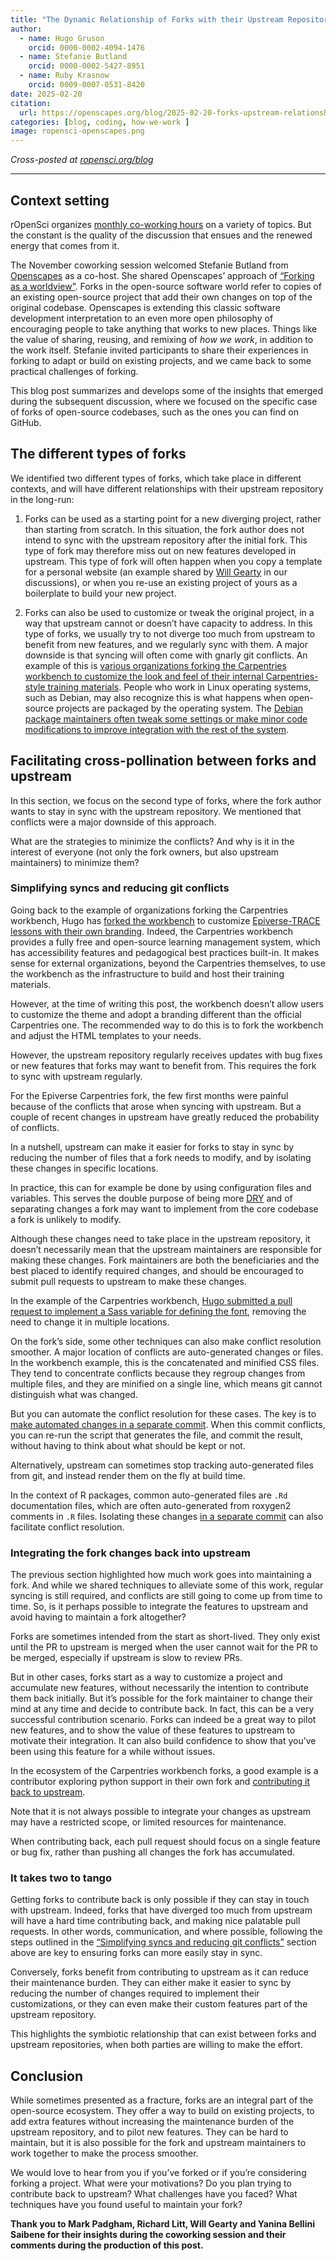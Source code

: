 ```yaml
---
title: "The Dynamic Relationship of Forks with their Upstream Repository"
author:
  - name: Hugo Gruson
    orcid: 0000-0002-4094-1476
  - name: Stefanie Butland
    orcid: 0000-0002-5427-8951
  - name: Ruby Krasnow
    orcid: 0009-0007-0531-8420
date: 2025-02-20
citation: 
  url: https://openscapes.org/blog/2025-02-20-forks-upstream-relationship
categories: [blog, coding, how-we-work ]
image: ropensci-openscapes.png
---
```


*Cross-posted at [ropensci.org/blog](https://ropensci.org/blog/2024/12/08/forks-upstream-relationship/)*

----------------------------------
## Context setting

rOpenSci organizes [monthly co-working hours](https://ropensci.org/coworking/) on a variety of topics.
But the constant is the quality of the discussion that ensues and the renewed energy that comes from it.

The November coworking session welcomed Stefanie Butland from [Openscapes](https://www.openscapes.org/) as a co-host.
She shared Openscapes' approach of ["Forking as a worldview"](https://docs.google.com/presentation/d/1aL0TVFM7xxzTCJoE3tEArDE32wh59wkmBCy6Vcmwvy4/).
Forks in the open-source software world refer to copies of an existing open-source project that add their own changes on top of the original codebase.
Openscapes is extending this classic software development interpretation to an even more open philosophy of encouraging people to take anything that works to new places.
Things like the value of sharing, reusing, and remixing of *how we work*, in addition to the work itself.
Stefanie invited participants to share their experiences in forking to adapt or build on existing projects, and we came back to some practical challenges of forking.

This blog post summarizes and develops some of the insights that emerged during the subsequent discussion, 
where we focused on the specific case of forks of open-source codebases,
such as the ones you can find on GitHub.

## The different types of forks

We identified two different types of forks, which take place in different contexts,
and will have different relationships with their upstream repository in the long-run:

1. Forks can be used as a starting point for a new diverging project, rather than starting from scratch.
In this situation, the fork author does not intend to sync with the upstream repository after the initial fork.
This type of fork may therefore miss out on new features developed in upstream.
This type of fork will often happen when you copy a template for a personal website (an example shared by [Will Gearty](https://williamgearty.com/) in our discussions), 
or when you re-use an existing project of yours as a boilerplate to build your new project.

2. Forks can also be used to customize or tweak the original project, 
in a way that upstream cannot or doesn't have capacity to address.
In this type of forks, we usually try to not diverge too much from upstream to benefit from new features,
and we regularly sync with them.
A major downside is that syncing will often come with gnarly git conflicts.
An example of this is [various organizations forking the Carpentries workbench to customize the look and feel of their internal Carpentries-style training materials](https://hugogruson.fr/workbench-beyond-carpentries/).
People who work in Linux operating systems, such as Debian, may also recognize this is what happens when open-source projects are packaged by the operating system.
The [Debian package maintainers often tweak some settings or make minor code modifications to improve integration with the rest of the system](https://www.debian.org/doc/debian-policy/ch-source.html#changes-to-the-upstream-sources).

## Facilitating cross-pollination between forks and upstream

In this section, we focus on the second type of forks, 
where the fork author wants to stay in sync with the upstream repository.
We mentioned that conflicts were a major downside of this approach.

What are the strategies to minimize the conflicts? 
And why is it in the interest of everyone (not only the fork owners, but also upstream maintainers) to minimize them?

### Simplifying syncs and reducing git conflicts {#simplifying-syncs}

Going back to the example of organizations forking the Carpentries workbench,
Hugo has [forked the workbench](https://github.com/epiverse-trace/varnish/pull/7) to customize [Epiverse-TRACE lessons with their own branding](https://epiverse-trace.github.io/tutorials).
Indeed, the Carpentries workbench provides a fully free and open-source learning management system,
which has accessibility features and pedagogical best practices built-in.
It makes sense for external organizations, beyond the Carpentries themselves, to use the workbench as the infrastructure to build and host their training materials.

However, at the time of writing this post, the workbench doesn't allow users to customize the theme and adopt a branding different than the official Carpentries one.
The recommended way to do this is to fork the workbench and adjust the HTML templates to your needs.

However, the upstream repository regularly receives updates with bug fixes or new features that forks may want to benefit from.
This requires the fork to sync with upstream regularly.

For the Epiverse Carpentries fork, the few first months were painful because of the conflicts that arose when syncing with upstream.
But a couple of recent changes in upstream have greatly reduced the probability of conflicts.

In a nutshell, upstream can make it easier for forks to stay in sync by reducing the number of files that a fork needs to modify,
and by isolating these changes in specific locations.

In practice, this can for example be done by using configuration files and variables.
This serves the double purpose of being more [DRY](https://en.wikipedia.org/wiki/Don%27t_repeat_yourself) 
and of separating changes a fork may want to implement from the core codebase a fork is unlikely to modify.

Although these changes need to take place in the upstream repository,
it doesn't necessarily mean that the upstream maintainers are responsible for making these changes.
Fork maintainers are both the beneficiaries and the best placed to identify required changes,
and should be encouraged to submit pull requests to upstream to make these changes.

In the example of the Carpentries workbench, [Hugo submitted a pull request to implement a Sass variable for defining the font](https://github.com/carpentries/varnish/pull/151), 
removing the need to change it in multiple locations.

On the fork's side, some other techniques can also make conflict resolution smoother.
A major location of conflicts are auto-generated changes or files.
In the workbench example, this is the concatenated and minified CSS files.
They tend to concentrate conflicts because they regroup changes from multiple files, 
and they are minified on a single line, which means git cannot distinguish what was changed.

But you can automate the conflict resolution for these cases.
The key is to [make automated changes in a separate commit](https://github.com/epiverse-trace/varnish/pull/7/commits/b7633fa9107e11d0a5147488b9c9c1c4855f6ff0).
When this commit conflicts, you can re-run the script that generates the file,
and commit the result, without having to think about what should be kept or not.

Alternatively, upstream can sometimes stop tracking auto-generated files from git,
and instead render them on the fly at build time.

In the context of R packages, common auto-generated files are `.Rd` documentation files,
which are often auto-generated from roxygen2 comments in `.R` files.
Isolating these changes [in a separate commit](https://github.com/ropensci/lightr/commit/4dcb21e72f6df71e2cc46d12244cde8dcc3e2635) can also facilitate conflict resolution.

### Integrating the fork changes back into upstream

The previous section highlighted how much work goes into maintaining a fork.
And while we shared techniques to alleviate some of this work, regular syncing is still required, and conflicts are still going to come up from time to time.
So, is it perhaps possible to integrate the features to upstream and avoid having to maintain a fork altogether?

Forks are sometimes intended from the start as short-lived.
They only exist until the PR to upstream is merged when the user cannot wait for the PR to be merged, especially if upstream is slow to review PRs.

But in other cases, forks start as a way to customize a project and accumulate new features, without necessarily the intention to contribute them back initially.
But it's possible for the fork maintainer to change their mind at any time and decide to contribute back.
In fact, this can be a very successful contribution scenario.
Forks can indeed be a great way to pilot new features, and to show the value of these features to upstream to motivate their integration.
It can also build confidence to show that you've been using this feature for a while without issues.

In the ecosystem of the Carpentries workbench forks, a good example is a contributor exploring python support in their own fork and [contributing it back to upstream](https://github.com/carpentries/sandpaper/pull/448).

Note that it is not always possible to integrate your changes as upstream may have a restricted scope, or limited resources for maintenance.

When contributing back, each pull request should focus on a single feature or bug fix, rather than pushing all changes the fork has accumulated.

### It takes two to tango

Getting forks to contribute back is only possible if they can stay in touch with upstream.
Indeed, forks that have diverged too much from upstream will have a hard time contributing back, and making nice palatable pull requests.
In other words, communication, and where possible, following the steps outlined in the ["Simplifying syncs and reducing git conflicts"](#simplifying-syncs) section above are key to ensuring forks can more easily stay in sync.

Conversely, forks benefit from contributing to upstream as it can reduce their maintenance burden.
They can either make it easier to sync by reducing the number of changes required to implement their customizations,
or they can even make their custom features part of the upstream repository.

This highlights the symbiotic relationship that can exist between forks and upstream repositories, when both parties are willing to make the effort.

## Conclusion

While sometimes presented as a fracture, forks are an integral part of the open-source ecosystem.
They offer a way to build on existing projects, to add extra features without increasing the maintenance burden of the upstream repository, and to pilot new features.
They can be hard to maintain, but it is also possible for the fork and upstream maintainers to work together to make the process smoother.

We would love to hear from you if you've forked or if you're considering forking a project. 
What were your motivations?
Do you plan trying to contribute back to upstream? 
What challenges have you faced? 
What techniques have you found useful to maintain your fork?

**Thank you to Mark Padgham, Richard Litt, Will Gearty and Yanina Bellini Saibene for their insights during the coworking session and their comments during the production of this post.**

